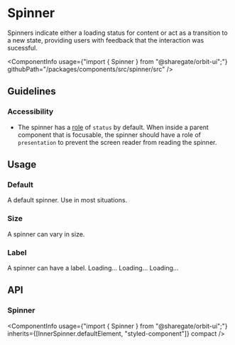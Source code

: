 
<Meta
    title="Components/Spinner"
    id="spinner"
/>

# Spinner

<Tagline>Spinners indicate either a loading status for content or act as a transition to a new state, providing users with feedback that the interaction was sucessful.</Tagline>

<ComponentInfo
    usage={"import { Spinner } from \"@sharegate/orbit-ui\";"}
    githubPath="/packages/components/src/spinner/src"
/>

## Guidelines

### Accessibility
- The spinner has a [role](https://developer.mozilla.org/en-US/docs/Web/Accessibility/ARIA/Roles) of `status` by default. When inside a parent component that is focusable, the spinner should have a role of `presentation` to prevent the screen reader from reading the spinner.

## Usage

### Default

A default spinner. Use in most situations.

<Preview>
    <Story name="default">
        <Spinner ariaLabel="Loading..." />
    </Story>
</Preview>

### Size

A spinner can vary in size.

<Preview>
    <Story name="spinner size">
        <Inline alignY="end">
            <Spinner size="sm" ariaLabel="Loading..."/>
            <Spinner size="md" ariaLabel="Loading..."/>
            <Spinner size="lg" ariaLabel="Loading..."/>
        </Inline>
    </Story>
</Preview>

### Label
A spinner can have a label.
<Preview>
    <Story name="spinner labels">
        <Inline alignY="end">
            <Spinner size="sm">Loading...</Spinner>
            <Spinner size="md">Loading...</Spinner>
            <Spinner size="lg">Loading...</Spinner>
        </Inline>
    </Story>
</Preview>

## API

### Spinner

<ComponentInfo
    usage={"import { Spinner } from \"@sharegate/orbit-ui\";"}
    inherits={[InnerSpinner.defaultElement, "styled-component"]}
    compact
/>

<ArgsTable of={InnerSpinner} sort="alpha" />
